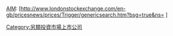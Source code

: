 [[另类投资市场|AIM]]: [http://www.londonstockexchange.com/en-gb/pricesnews/prices/Trigger/genericsearch.htm?bsg=true&ns={{{1}}} {{{1}}}]<includeonly>[[Category:另類投資市場上市公司]]</includeonly><noinclude>[[Category:股票代码模板|{{PAGENAME}}]]</noinclude>